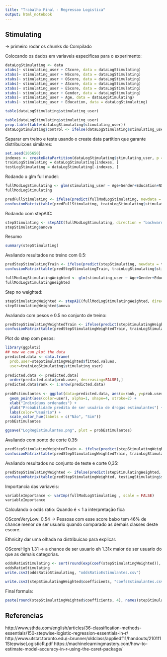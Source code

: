 ```yaml
---
title: "Trabalho Final - Regressao Logistica"
output: html_notebook
---
```


## Stimulating

-> primeiro rodar os chunks do Compilado

Colocando os dados em variaveis especificas para o experimento:

```r
dataLogStimulating <- data
xtabs(~ stimulating_user + CScore, data = dataLogStimulating)
xtabs(~ stimulating_user + NScore, data = dataLogStimulating)
xtabs(~ stimulating_user + OScore, data = dataLogStimulating)
xtabs(~ stimulating_user + AScore, data = dataLogStimulating)
xtabs(~ stimulating_user + EScore, data = dataLogStimulating)
xtabs(~ stimulating_user + Gender, data = dataLogStimulating)
xtabs(~ stimulating_user + Age, data = dataLogStimulating)
xtabs(~ stimulating_user + Education, data = dataLogStimulating)

table(dataLogStimulating$stimulating_user)
```


```r
table(dataLogStimulating$stimulating_user)
prop.table(table(dataLogStimulating$stimulating_user))
dataLogStimulating$control <- ifelse(dataLogStimulating$stimulating_user == 1, 2, 1)
```


Separar em treino e teste usando o create data partition que garante distribuicoes similares:

```r
set.seed(205650)
indexes <- createDataPartition(dataLogStimulating$stimulating_user, p = 0.85, list = FALSE)
trainLogStimulating = dataLogStimulating[indexes, ]
testLogStimulating = dataLogStimulating[-indexes, ]
```

Rodando o glm full model:
```r
fullModLogStimulating <- glm(stimulating_user ~ Age+Gender+Education+NScore+CScore+AScore+EScore+OScore, data=trainLogStimulating, family = "binomial")
fullModLogStimulating

```

```r
predFullStimulating <- ifelse(predict(fullModLogStimulating, newdata = trainLogStimulating) >= 0.5, 1, 0)
confusionMatrix(table(predFullStimulating, trainLogStimulating$stimulating_user), positive = "1")
```


Rodando com stepAIC:
```r
stepStimulating <- stepAIC(fullModLogStimulating, direction = "backward")
stepStimulating$anova

```

Resumo
```r
summary(stepStimulating)
```

Avaliando resultados no treino com 0.5:
```r
predStepStimulatingTrain <- ifelse(predict(stepStimulating, newdata = trainLogStimulating) >= 0.5, 1, 0)
confusionMatrix(table(predStepStimulatingTrain, trainLogStimulating$stimulating_user), positive = "1")

```

```r
fullModLogStimulatingWeighted <- glm(stimulating_user ~ Age+Gender+Education+NScore+CScore+AScore+EScore+OScore, data=trainLogStimulating, weights = control, family = "binomial")
fullModLogStimulatingWeighted
```

Step no weighted:
```r
stepStimulatingWeighted <- stepAIC(fullModLogStimulatingWeighted, direction = "backward")
stepStimulatingWeighted$anova
```

Avaliando com pesos e 0.5 no conjunto de treino:
```r
predStepStimulatingWeightedTrain <- ifelse(predict(stepStimulatingWeighted, newdata = trainLogStimulating) >= 0.5, 1, 0)
confusionMatrix(table(predStepStimulatingWeightedTrain, trainLogStimulating$stimulating_user), positive = "1")

```

Plot do step com pesos:


```r
library(ggplot2)
## now we can plot the data
predicted.data <- data.frame(
  prob.user=stepStimulatingWeighted$fitted.values,
  user=trainLogStimulating$stimulating_user)
 
predicted.data <- predicted.data[
  order(predicted.data$prob.user, decreasing=FALSE),]
predicted.data$rank <- 1:nrow(predicted.data)
 
probEstimulantes <- ggplot(data=predicted.data, aes(x=rank, y=prob.user)) +
  geom_point(aes(color=user), alpha=1, shape=4, stroke=2) +
  xlab("Indivíduos ordenados") +
  ylab("Probabilidade predita de ser usuário de drogas estimulantes") + 
  labs(color="Usuário") +
  scale_color_hue(labels = c("Não", "Sim"))
probEstimulantes

ggsave("LogRegEstimulantes.png", plot = probEstimulantes)
```

Avaliando com ponto de corte 0.35:

```r
predStepStimulatingWeightedTrain <- ifelse(predict(stepStimulatingWeighted, newdata = trainLogStimulating) >= 0.35, 1, 0)
confusionMatrix(table(predStepStimulatingWeightedTrain, trainLogStimulating$stimulating_user), positive = "1")

```

Avaliando resultados no conjunto de teste e corte 0,35:
```r
predStepStimulatingWeighted <- ifelse(predict(stepStimulatingWeighted, newdata = testLogStimulating) >= 0.35, 1, 0)
confusionMatrix(table(predStepStimulatingWeighted, testLogStimulating$stimulating_user), positive = "1")
```


Importancia das variaveis: 
```r
variableImportance <- varImp(fullModLogStimulating , scale = FALSE)
variableImportance
```

Calculando o odds ratio:
Quando é < 1 a interpretação fica 

OScoreVeryLow: 0.54 -> Pessoas com esse score baixo tem 46% de chance menor de ser usuario quando comparado as demais classes deste escore.

Ethnicity dar uma olhada na distribuicao para explicar.

OScoreHigh 1.31 -> a chance de ser usuario eh 1.31x maior de ser usuario do que as demais categorias.  

```r
oddsRatioStimulating <- sort(round(exp(coef(stepStimulatingWeighted)), 2))
oddsRatioStimulating
write.csv2(oddsRatioStimulating, "oddsRatioEstimulantes.csv")
```

```r
write.csv2(stepStimulatingWeighted$coefficients, "coefsEstimulantes.csv")
```

Final formula:
```r
paste(round(stepStimulatingWeighted$coefficients, 4), names(stepStimulatingWeighted$coefficients), sep = "*", collapse = " ")
```


## Referencias
http://www.sthda.com/english/articles/36-classification-methods-essentials/150-stepwise-logistic-regression-essentials-in-r/
http://www.utstat.toronto.edu/~brunner/oldclass/appliedf11/handouts/2101f11StepwiseLogisticR.pdf
https://machinelearningmastery.com/how-to-estimate-model-accuracy-in-r-using-the-caret-package/